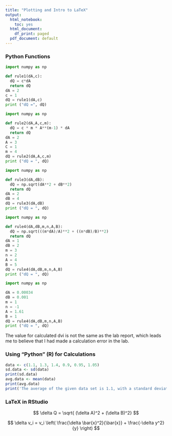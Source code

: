 ```yaml
---
title: "Plotting and Intro to LaTeX"
output:
  html_notebook: 
    toc: yes
  html_document:
    df_print: paged
  pdf_document: default
---
```


### Python Functions

```python
import numpy as np

def rule1(dA,c):
  dQ = c*dA
  return dQ
dA = 2
c = 1
dQ = rule1(dA,c)
print ("dQ =", dQ)
```

```python
import numpy as np

def rule2(dA,A,c,m):
  dQ = c * m * A**(m-1) * dA
  return dQ
dA = 2
A = 3
C = 1
m = 4
dQ = rule2(dA,A,c,m)
print ("dQ = ", dQ)
```

```python
import numpy as np

def rule3(dA,dB):
  dQ = np.sqrt(dA**2 + dB**2)
  return dQ
dA = 2
dB = 4
dQ = rule3(dA,dB)
print ("dQ = ", dQ)
```

```python
import numpy as np

def rule4(dA,dB,m,n,A,B):
  dQ = np.sqrt(((m*dA)/A)**2 + ((n*dB)/B)**2)
  return dQ
dA = 1
dB = 2
m = 3
n = 2
A = 4
B = 5
dQ = rule4(dA,dB,m,n,A,B)
print ("dQ = ", dQ)
```

```python
import numpy as np

dA = 0.00034
dB = 0.001
m = 1
n = -1
A = 1.61
B = 1
dQ = rule4(dA,dB,m,n,A,B)
print ("dQ = ", dQ)
```

The value for calculated dvi is not the same as the lab report, which leads me to believe that I had made a calculation error in the lab.

### Using "Python" (R) for Calculations

```r
data <- c(1.1, 1.3, 1.4, 0.9, 0.95, 1.05)
sd.data <- sd(data)
print(sd.data)
avg.data <- mean(data)
print(avg.data)
print('The average of the given data set is 1.1, with a standard deviation of 0.2')
```

### LaTeX in RStudio

$$
\delta Q = \sqrt{
(\delta A)^2 + (\delta B)^2}
$$

$$
\delta v_i = v_i 
\left( 
\frac{\delta \bar{x}^2}{\bar{x}} + 
\frac{-\delta y^2}{y} 
\right)
$$
